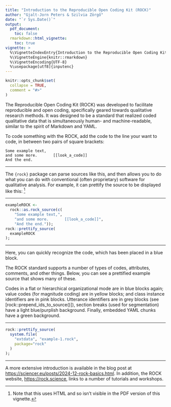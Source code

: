---
title: "Introduction to the Reproducible Open Coding Kit (ROCK)"
author: "Gjalt-Jorn Peters & Szilvia Zörgő"
date: "`r Sys.Date()`"
output:
  pdf_document:
    toc: false
  rmarkdown::html_vignette:
    toc: true
vignette: >
  %\VignetteIndexEntry{Introduction to the Reproducible Open Coding Kit (ROCK)}
  %\VignetteEngine{knitr::rmarkdown}
  %\VignetteEncoding{UTF-8}
  %\usepackage[utf8]{inputenc}
---

```{r setup, include = FALSE}
knitr::opts_chunk$set(
  collapse = TRUE,
  comment = "#>"
)
```

The Reproducible Open Coding Kit (ROCK) was developed to facilitate reproducible and open coding, specifically geared towards qualitative research methods. It was designed to be a standard that realized coded qualitative data that is simultaneously human- and machine-readable, similar to the spirit of Markdown and YAML.

To code something with the ROCK, add the code to the line your want to code, in between two pairs of square brackets:

```
Some example text,
and some more.       [[look_a_code]]
And the end.
```

-----

The `{rock}` package can parse sources like this, and then allows you to do what you can do with conventional (often proprietary) software for qualitative analysis. For example, it can prettify the source to be displayed like this: ^[Note that this uses HTML and so isn't visible in the PDF version of this vignette.]

-----

```{r, echo=FALSE, results='asis'}
exampleROCK <-
  rock::as.rock_source(c(
    "Some example text,",
    "and some more.       [[look_a_code]]",
    "And the end."));
rock::prettify_source(
  exampleROCK
);
```

-----

Here, you can quickly recognize the code, which has been placed in a blue block.

The ROCK standard supports a number of types of codes, attributes, comments, and other things. Below, you can see a prettified example source that shows many of these.

Codes in a flat or hierarchical organizational mode are in blue blocks again; value codes (for magnitude coding) are in yellow blocks; and class instance identifiers are in pink blocks. Utterance identifiers are in grey blocks (see [rock::prepend_ids_to_source()]), section breaks (used for segmentation) have a light blue/purplish background. Finally, embedded YAML chunks have a green background.

-----

```{r, echo=FALSE, results='asis'}
rock::prettify_source(
  system.file(
    "extdata", "example-1.rock",
    package="rock"
  )
);
```

-----

A more extensive introduction is available in the blog post at [https://sciencer.eu/posts/2024-12-rock-basics.html](https://sciencer.eu/posts/2024-12-rock-basics.html). In addition, the ROCK website, [https://rock.science](https://rock.science), links to a number of tutorials and workshops.
